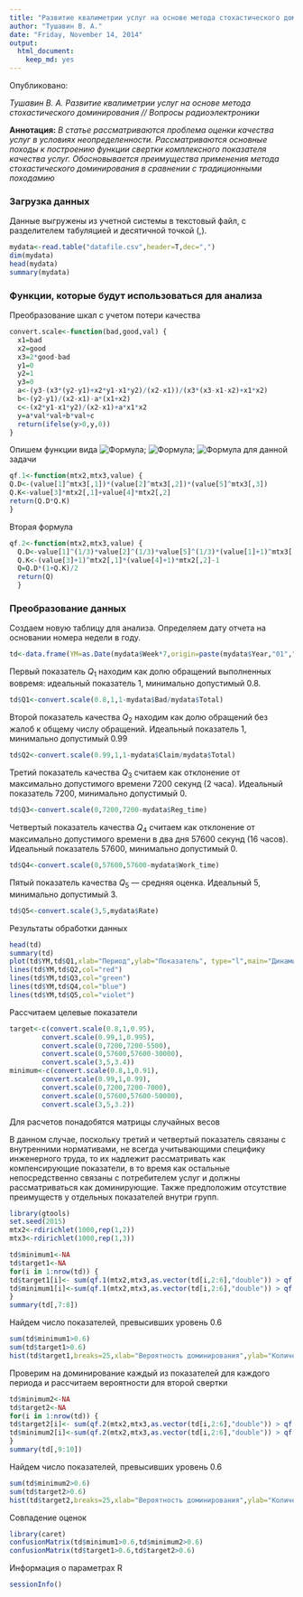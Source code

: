 ```yaml
---
title: "Развитие квалиметрии услуг на основе метода стохастического доминирования"
author: "Тушавин В. А."
date: "Friday, November 14, 2014"
output:
  html_document:
    keep_md: yes
---
```

Опубликовано:

*Тушавин В. А. Развитие квалиметрии услуг на основе метода стохастического доминирования // Вопросы радиоэлектроники*



**Аннотация:** *В статье рассматриваются проблема оценки качества услуг в условиях неопределенности. Рассматриваются основные походы к построению функции свертки комплексного показателя качества услуг. Обосновывается преимущества применения метода стохастического доминирования в сравнении с традиционными походамию*

### Загрузка данных

Данные выгружены из учетной системы в текстовый файл, с разделителем табуляцией и десятичной точкой (,).

```r
mydata<-read.table("datafile.csv",header=T,dec=",")
dim(mydata)
head(mydata)
summary(mydata)
```

### Функции, которые будут использоваться для анализа

Преобразование шкал с учетом потери качества
```r
convert.scale<-function(bad,good,val) {
  x1=bad
  x2=good
  x3=2*good-bad
  y1=0
  y2=1
  y3=0
  a<-(y3-(x3*(y2-y1)+x2*y1-x1*y2)/(x2-x1))/(x3*(x3-x1-x2)+x1*x2)
  b<-(y2-y1)/(x2-x1)-a*(x1+x2)
  c<-(x2*y1-x1*y2)/(x2-x1)+a*x1*x2
  y=a*val*val+b*val+c
  return(ifelse(y>0,y,0))
}

```

Опишем функции вида
![Формула](eqn/Eqn001.gif); ![Формула](eqn/Eqn002.gif); ![Формула](eqn/Eqn003.gif)
для данной задачи

```r
qf.1<-function(mtx2,mtx3,value) {
Q.D<-(value[1]^mtx3[,1])*(value[2]^mtx3[,2])*(value[5]^mtx3[,3])
Q.K<-value[3]*mtx2[,1]+value[4]*mtx2[,2]
return(Q.D*Q.K)
}

```

Вторая формула

```r
qf.2<-function(mtx2,mtx3,value) {
  Q.D<-value[1]^(1/3)*value[2]^(1/3)*value[5]^(1/3)*(value[1]+1)^mtx3[,1]*(value[2]+1)^mtx3[,2]*(value[5]+1)^mtx3[,3]/2
  Q.K<-(value[3]+1)^mtx2[,1]*(value[4]+1)*mtx2[,2]-1
  Q=Q.D*(1+Q.K)/2
  return(Q)
  }

```


### Преобразование данных

Создаем новую таблицу для анализа. Определяем дату отчета на основании номера недели в году.


```r
td<-data.frame(YM=as.Date(mydata$Week*7,origin=paste(mydata$Year,"01","01",sep="-")))

```

Первый показатель $Q_1$ находим как долю обращений выполненных вовремя: идеальный показатель 1, минимально допустимый 0.8.


```r
td$Q1<-convert.scale(0.8,1,1-mydata$Bad/mydata$Total)
```

Второй показатель качества $Q_2$ находим как долю обращений без жалоб к общему числу обращений.
Идеальный показатель 1, минимально допустимый 0.99

```r
td$Q2<-convert.scale(0.99,1,1-mydata$Claim/mydata$Total)
```

Третий показатель качества $Q_3$ считаем как отклонение от максимально допустимого времени 7200 секунд (2 часа).  Идеальный показатель 7200, минимально допустимый 0.

```r
td$Q3<-convert.scale(0,7200,7200-mydata$Reg_time)
```

Четвертый показатель качества $Q_4$ считаем как отклонение от максимально допустимого времени в два дня 57600 секунд (16 часов).  Идеальный показатель 57600, минимально допустимый 0.

```r
td$Q4<-convert.scale(0,57600,57600-mydata$Work_time)
```

Пятый показатель качества $Q_5$ --- средняя оценка. Идеальный 5, минимально допустимый 3.

```r
td$Q5<-convert.scale(3,5,mydata$Rate)
```
Результаты обработки данных

```r
head(td)
summary(td)
plot(td$YM,td$Q1,xlab="Период",ylab="Показатель", type="l",main="Динамика показателей качества",ylim=c(0,1))
lines(td$YM,td$Q2,col="red")
lines(td$YM,td$Q3,col="green")
lines(td$YM,td$Q4,col="blue")
lines(td$YM,td$Q5,col="violet")
```


Рассчитаем целевые показатели 
```r
target<-c(convert.scale(0.8,1,0.95),
        convert.scale(0.99,1,0.995),
        convert.scale(0,7200,7200-5500),
        convert.scale(0,57600,57600-30000),
        convert.scale(3,5,3.4))
minimum<-c(convert.scale(0.8,1,0.91),
        convert.scale(0.99,1,0.99),
        convert.scale(0,7200,7200-7000),
        convert.scale(0,57600,57600-50000),
        convert.scale(3,5,3.2))

```
Для расчетов понадобятся матрицы случайных весов

В данном случае, поскольку третий и четвертый показатель связаны с внутренними нормативами, не всегда учитывающими специфику инженерного труда, то их надлежит рассматривать как компенсирующие показатели, в то время как остальные непосредственно связаны с потребителем услуг и должны рассматриваться как доминирующие. Также предположим отсутствие преимуществ у отдельных показателей внутри групп.

```r
library(gtools)
set.seed(2015)
mtx2<-rdirichlet(1000,rep(1,2))
mtx3<-rdirichlet(1000,rep(1,3))

```



```r
td$minimum1<-NA
td$target1<-NA
for(i in 1:nrow(td)) {
td$target1[i]<- sum(qf.1(mtx2,mtx3,as.vector(td[i,2:6],"double")) > qf.1(mtx2,mtx3,target))/1000
td$minimum1[i]<-sum(qf.1(mtx2,mtx3,as.vector(td[i,2:6],"double")) > qf.1(mtx2,mtx3,minimum))/1000
}
summary(td[,7:8])
```

Найдем число показателей, превысивших уровень 0.6

```r
sum(td$minimum1>0.6)
sum(td$target1>0.6)
hist(td$target1,breaks=25,xlab="Вероятность доминирования",ylab="Количество",main="Гистограмма распределения\n вероятностей стохастического доминирования")
```


Проверим на доминирование каждый из показателей для каждого периода и рассчитаем вероятности для второй свертки


```r
td$minimum2<-NA
td$target2<-NA
for(i in 1:nrow(td)) {
td$target2[i]<- sum(qf.2(mtx2,mtx3,as.vector(td[i,2:6],"double")) > qf.2(mtx2,mtx3,target))/1000
td$minimum2[i]<-sum(qf.2(mtx2,mtx3,as.vector(td[i,2:6],"double")) > qf.2(mtx2,mtx3,minimum))/1000
}
summary(td[,9:10])
```

Найдем число показателей, превысивших уровень 0.6

```r
sum(td$minimum2>0.6)
sum(td$target2>0.6)
hist(td$target2,breaks=25,xlab="Вероятность доминирования",ylab="Количество",main="Гистограмма распределения\n вероятностей стохастического доминирования")
```
Совпадение оценок

```r
library(caret)
confusionMatrix(td$minimum1>0.6,td$minimum2>0.6)
confusionMatrix(td$target1>0.6,td$target2>0.6)
```

Информация о параметрах R

```r
sessionInfo()
```










